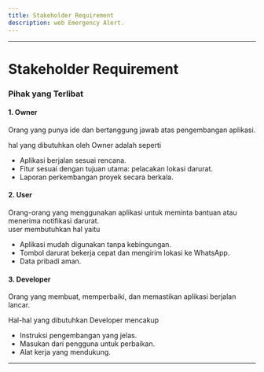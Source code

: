 ```yaml
---
title: Stakeholder Requirement
description: web Emergency Alert.
---
```


---

# **Stakeholder Requirement**  

### **Pihak yang Terlibat**

#### **1. Owner**
Orang yang punya ide dan bertanggung jawab atas pengembangan aplikasi.  

hal yang dibutuhkan oleh Owner adalah seperti 
  - Aplikasi berjalan sesuai rencana.
  - Fitur sesuai dengan tujuan utama: pelacakan lokasi darurat.
  - Laporan perkembangan proyek secara berkala.

#### **2. User**
Orang-orang yang menggunakan aplikasi untuk meminta bantuan atau menerima notifikasi darurat.  
user membutuhkan hal yaitu  
  - Aplikasi mudah digunakan tanpa kebingungan.
  - Tombol darurat bekerja cepat dan mengirim lokasi ke WhatsApp.
  - Data pribadi aman.

#### **3. Developer**
Orang yang membuat, memperbaiki, dan memastikan aplikasi berjalan lancar.  

Hal-hal yang dibutuhkan Developer mencakup
  - Instruksi pengembangan yang jelas.
  - Masukan dari pengguna untuk perbaikan.
  - Alat kerja yang mendukung.


---
